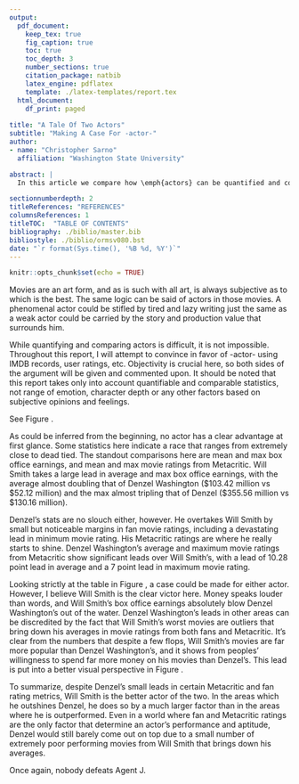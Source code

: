 ```yaml
---
output:
  pdf_document:
    keep_tex: true
    fig_caption: true
    toc: true
    toc_depth: 3 
    number_sections: true
    citation_package: natbib
    latex_engine: pdflatex
    template: ./latex-templates/report.tex
  html_document:
    df_print: paged
    
title: "A Tale Of Two Actors"
subtitle: "Making A Case For -actor-"
author: 
- name: "Christopher Sarno"
  affiliation: "Washington State University"

abstract: |
  In this article we compare how \emph{actors} can be quantified and compared to each other, using \emph{IMDB scores}, \emph{user ratings}, \emph{box office earnings}, and other factors. The goal is to determine which actor is better between Will Smith and Denzel Washington. \vspace{0.25in}

sectionnumberdepth: 2
titleReferences: "REFERENCES"
columnsReferences: 1
titleTOC:  "TABLE OF CONTENTS"
bibliography: ./biblio/master.bib
bibliostyle: ./biblio/ormsv080.bst
date: "`r format(Sys.time(), '%B %d, %Y')`"
---
```


```r
knitr::opts_chunk$set(echo = TRUE)
```

\newpage

\section{Introduction}
\label{sec:intro}

  Movies are an art form, and as is such with all art, is always subjective as to which is the best. The same logic can be said of actors in those movies. A phenomenal actor could be stifled by tired and lazy writing just the same as a weak actor could be carried by the story and production value that surrounds him.

\vspace{2.5mm}
While quantifying and comparing actors is difficult, it is not impossible. Throughout this report, I will attempt to convince in favor of -actor- using IMDB records, user ratings, etc. Objectivity is crucial here, so both sides of the argument will be given and commented upon. It should be noted that this report takes only into account quantifiable and comparable statistics, not range of emotion, character depth or any other factors based on subjective opinions and feelings. 

\newpage


See Figure \ref{fig:summary}.
\section{Summary Table:  Through analysis of data scraped from the IMDB website, I have compiled a table of meaningful statistics by which to compare Will Smith and Denzel Washington. }
\label{sec:rq}

\begin{figure}[!ht]
%% figures have hrule, tables have hline
	\hrule
	\caption{ \textbf{Summary Table} }
	\begin{center}
	    \scalebox{1.00}{	\includegraphics[trim = 0 0 0 0,clip,width=\textwidth]{figures/will-denzel-summary.pdf} }
	\end{center}
	\label{fig:summary}
  \hrule
  \vspace{2.5mm}
      \caption{\textbf{ A compilation of comparable stats for Will and Denzel }   }
      \label{fig:compilation}
  \vspace{-2.5mm}
  \hrule
\end{figure}
\newpage

\newpage

\subsection{Commentary}
\label{sec:summary-commentary}

As could be inferred from the beginning, no actor has a clear advantage at first glance. Some statistics here indicate a race that ranges from extremely close to dead tied. The standout comparisons here are mean and max box office earnings, and mean and max movie ratings from Metacritic. Will Smith takes a large lead in average and max box office earnings, with the average almost doubling that of Denzel Washington ($103.42 million vs $52.12 million) and the max almost tripling that of Denzel ($355.56 million vs $130.16 million). 

\vspace{2.5mm}

Denzel's stats are no slouch either, however. He overtakes Will Smith by small but noticeable margins in fan movie ratings, including a devastating lead in minimum movie rating. His Metacritic ratings are where he really starts to shine. Denzel Washington's average and maximum movie ratings from Metacritic show significant leads over Will Smith's, with a lead of 10.28 point lead in average and a 7 point lead in maximum movie rating.



\newpage



\begin{figure}[!ht]
%% figures have hrule, tables have hline
	\hrule
	\caption{ \textbf{Box Office Earnings} }
	\begin{center}
	    \scalebox{1.00}{	\includegraphics[trim = 0 0 0 0,clip,width=\textwidth]{figures/will-denzel-box-office.pdf} }
	\end{center}
	\label{fig:box-office}
  \hrule
  \vspace{2.5mm}
      \caption{\textbf{ Plotting box office earnings by year }   }
      \label{fig:combined}
  \vspace{-2.5mm}
  \hrule
\end{figure}



\newpage

\section{Key Findings}
\label{sec:findings}

Looking strictly at the table in Figure \ref{fig:summary}, a case could be made for either actor. However, I believe Will Smith is the clear victor here. Money speaks louder than words, and Will Smith's box office earnings absolutely blow Denzel Washington's out of the water. Denzel Washington's leads in other areas can be discredited by the fact that Will Smith's worst movies are outliers that bring down his averages in movie ratings from both fans and Metacritic. It's clear from the numbers that despite a few flops, Will Smith's movies are far more popular than Denzel Washington's, and it shows from peoples' willingness to spend far more money on his movies than Denzel's. This lead is put into a better visual perspective in Figure \ref{fig:box-office}.



\section{Conclusion}
\label{sec:conclusion}

To summarize, despite Denzel's small leads in certain Metacritic and fan rating metrics, Will Smith is the better actor of the two. In the areas which he outshines Denzel, he does so by a much larger factor than in the areas where he is outperformed. Even in a world where fan and Metacritic ratings are the only factor that determine an actor's performance and aptitude, Denzel would still barely come out on top due to a small number of extremely poor performing movies from Will Smith that brings down his averages. 

\vspace{0.5in}

Once again, nobody defeats Agent J. 
\newpage

\vspace{0.5in}

\newpage